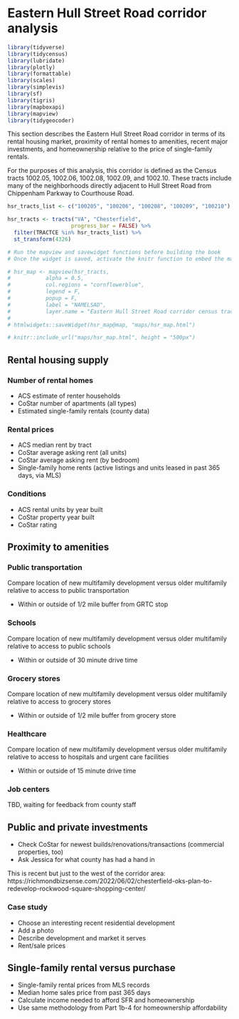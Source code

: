 # Eastern Hull Street Road corridor analysis

```r

library(tidyverse)
library(tidycensus)
library(lubridate)
library(plotly)
library(formattable)
library(scales)
library(simplevis)
library(sf)
library(tigris)
library(mapboxapi)
library(mapview)
library(tidygeocoder)

```

This section describes the Eastern Hull Street Road corridor in terms of its rental housing market, proximity of rental homes to amenities, recent major investments, and homeownership relative to the price of single-family rentals.

For the purposes of this analysis, this corridor is defined as the Census tracts 1002.05, 1002.06, 1002.08, 1002.09, and 1002.10. These tracts include many of the neighborhoods directly adjacent to Hull Street Road from Chippenham Parkway to Courthouse Road.

```r

hsr_tracts_list <- c("100205", "100206", "100208", "100209", "100210")

hsr_tracts <- tracts("VA", "Chesterfield",
                    progress_bar = FALSE) %>% 
  filter(TRACTCE %in% hsr_tracts_list) %>% 
  st_transform(4326)

# Run the mapview and savewidget functions before building the book
# Once the widget is saved, activate the knitr function to embed the map

# hsr_map <- mapview(hsr_tracts,
#           alpha = 0.5,
#           col.regions = "cornflowerblue",
#           legend = F,
#           popup = F,
#           label = "NAMELSAD",
#           layer.name = "Eastern Hull Street Road corridor census tracts")
# 
# htmlwidgets::saveWidget(hsr_map@map, "maps/hsr_map.html")

# knitr::include_url("maps/hsr_map.html", height = "500px")

```

## Rental housing supply

### Number of rental homes

- ACS estimate of renter households
- CoStar number of apartments (all types)
- Estimated single-family rentals (county data)

### Rental prices

- ACS median rent by tract
- CoStar average asking rent (all units)
- CoStar average asking rent (by bedroom)
- Single-family home rents (active listings and units leased in past 365 days, via MLS)

### Conditions

- ACS rental units by year built
- CoStar property year built
- CoStar rating

## Proximity to amenities

### Public transportation

Compare location of new multifamily development versus older multifamily relative to access to public transportation

- Within or outside of 1/2 mile buffer from GRTC stop

### Schools

Compare location of new multifamily development versus older multifamily relative to access to public schools

- Within or outside of 30 minute drive time

### Grocery stores

Compare location of new multifamily development versus older multifamily relative to access to grocery stores

- Within or outside of 1/2 mile buffer from grocery store

### Healthcare

Compare location of new multifamily development versus older multifamily relative to access to hospitals and urgent care facilities

- Within or outside of 15 minute drive time

### Job centers

TBD, waiting for feedback from county staff

## Public and private investments

- Check CoStar for newest builds/renovations/transactions (commercial properties, too)
- Ask Jessica for what county has had a hand in

This is recent but just to the west of the corridor area:
https://richmondbizsense.com/2022/06/02/chesterfield-oks-plan-to-redevelop-rockwood-square-shopping-center/

### Case study

- Choose an interesting recent residential development
- Add a photo
- Describe development and market it serves
- Rent/sale prices

## Single-family rental versus purchase

- Single-family rental prices from MLS records
- Median home sales price from past 365 days
- Calculate income needed to afford SFR and homeownership
- Use same methodology from Part 1b-4 for homeownership affordability
